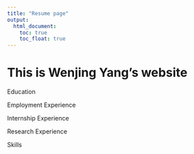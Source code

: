 ```yaml
---
title: "Resume page"
output: 
  html_document:
    toc: true
    toc_float: true
---
```


# This is Wenjing Yang's website

Education

Employment Experience

Internship Experience

Research Experience

Skills
